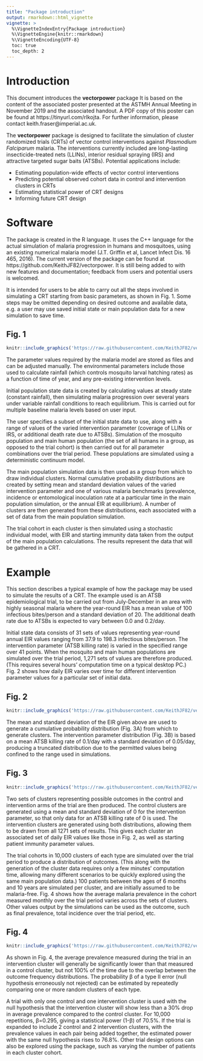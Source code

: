 ```yaml
---
title: "Package introduction"
output: rmarkdown::html_vignette
vignette: >
  %\VignetteIndexEntry{Package introduction}
  %\VignetteEngine{knitr::rmarkdown}
  %\VignetteEncoding{UTF-8}
  toc: true
  toc_depth: 2
---
```


# Introduction

This document introduces the **vectorpower** package  It is based on the content of the associated poster presented at the ASTMH Annual Meeting in November 2019 and the associated handout. A PDF copy of this poster can be found at https://tinyurl.com/rlkojta. For further information, please contact keith.fraser@imperial.ac.uk.

The **vectorpower** package is designed to facilitate the simulation of cluster randomized trials (CRTs) of vector control interventions against *Plasmodium Falciparum* malaria. The interventions currently included are long-lasting insecticide-treated nets (LLINs), interior residual spraying (IRS) and attractive targeted sugar baits (ATSBs). Potential applications include:

 - Estimating population-wide effects of vector control interventions
 - Predicting potential observed cohort data in control and intervention clusters in CRTs 
 - Estimating statistical power of CRT designs
 - Informing future CRT design

# Software

The package is created in the R language. It uses the C++ language for the actual simulation of malaria progression in humans and mosquitoes, using an existing numerical malaria model (J.T. Griffin et al, Lancet Infect Dis. 16 465, 2016). The current version of the package can be found at https://github.com/KeithJF82/vectorpower. It is still being added to with new features and documentation; feedback from users and potential users is welcomed. 

It is intended for users to be able to carry out all the steps involved in simulating a CRT starting from basic parameters, as shown in Fig. 1. Some steps may be omitted depending on desired outcome and available data, e.g. a user may use saved initial state or main population data for a new simulation to save time.

## Fig. 1
```r
knitr::include_graphics('https://raw.githubusercontent.com/KeithJF82/vectorpower/master/inst/images/pkgintro_fig01.png')
```

The parameter values required by the malaria model are stored as files and can be adjusted manually. The environmental parameters include those used to calculate rainfall (which controls mosquito larval hatching rates) as a function of time of year, and any pre-existing intervention levels.
 
Initial population state data is created by calculating values at steady state (constant rainfall), then simulating malaria progression over several years under variable rainfall conditions to reach equilibrium. This is carried out for multiple baseline malaria levels based on user input.

The user specifies a subset of the initial state data to use, along with a range of values of the varied intervention parameter (coverage of LLINs or IRS, or additional death rate due to ATSBs). Simulation of the mosquito population and main human population (the set of all humans in a group, as opposed to the trial cohort) is then carried out for all parameter combinations over the trial period. These populations are simulated using a deterministic continuum model.

The main population simulation data is then used as a group from which to draw individual clusters. Normal cumulative probability distributions are created by setting mean and standard deviation values of the varied intervention parameter and one of various malaria benchmarks (prevalence, incidence or entomological inoculation rate at a particular time in the main population simulation, or the annual EIR at equilibrium). A number of clusters are then generated from these distributions, each associated with a set of data from the main population simulation.

The trial cohort in each cluster is then simulated using a stochastic individual model, with EIR and starting immunity data taken from the output of the main population calculations. The results represent the data that will be gathered in a CRT.

# Example

This section describes a typical example of how the package may be used to simulate the results of a CRT. The example used is an ATSB epidemiological trial, to be carried out from July-December in an area with highly seasonal malaria where the year-round EIR has a mean value of 100 infectious bites/person and a standard deviation of 20. The additional death rate due to ATSBs is expected to vary between 0.0 and 0.2/day.

Initial state data consists of 31 sets of values representing year-round annual EIR values ranging from 37.9 to 198.3 infectious bites/person. The intervention parameter (ATSB killing rate) is varied in the specified range over 41 points. When the mosquito and main human populations are simulated over the trial period, 1,271 sets of values are therefore produced. (This requires several hours’ computation time on a typical desktop PC.) Fig. 2 shows how daily EIR varies over time for different intervention parameter values for a particular set of initial data.

## Fig. 2
```r
knitr::include_graphics('https://raw.githubusercontent.com/KeithJF82/vectorpower/master/inst/images/pkgintro_fig02.png')
```

The mean and standard deviation of the EIR given above are used to generate a cumulative probability distribution (Fig. 3A) from which to generate clusters. The intervention parameter distribution (Fig. 3B) is based on a mean ATSB killing rate of 0.1/day with a standard deviation of 0.05/day, producing a truncated distribution due to the permitted values being confined to the range used in simulations.

## Fig. 3
```r
knitr::include_graphics('https://raw.githubusercontent.com/KeithJF82/vectorpower/master/inst/images/pkgintro_fig03.png')
```

Two sets of clusters representing possible outcomes in the control and intervention arms of the trial are then produced. The control clusters are generated using a mean and standard deviation of 0 for the intervention parameter, so that only data for an ATSB killing rate of 0 is used. The intervention clusters are generated using both distributions, allowing them to be drawn from all 1271 sets of results. This gives each cluster an associated set of daily EIR values like those in Fig. 2, as well as starting patient immunity parameter values.

The trial cohorts in 10,000 clusters of each type are simulated over the trial period to produce a distribution of outcomes. (This along with the generation of the cluster data requires only a few minutes’ computation time, allowing many different scenarios to be quickly explored using the same main population data.) 100 patients between the ages of 6 months and 10 years are simulated per cluster, and are initially assumed to be malaria-free. Fig. 4 shows how the average malaria prevalence in the cohort measured monthly over the trial period varies across the sets of clusters. Other values output by the simulations can be used as the outcome, such as final prevalence, total incidence over the trial period, etc.

## Fig. 4
```r
knitr::include_graphics('https://raw.githubusercontent.com/KeithJF82/vectorpower/master/inst/images/pkgintro_fig04.png')
```

As shown in Fig. 4, the average prevalence measured during the trial in an intervention cluster will generally be significantly lower than that measured in a control cluster, but not 100% of the time due to the overlap between the outcome frequency distributions. The probability β of a type II error (null hypothesis erroneously not rejected) can be estimated by repeatedly comparing one or more random clusters of each type. 

A trial with only one control and one intervention cluster is used with the null hypothesis that the intervention cluster will show less than a 30% drop in average prevalence compared to the control cluster. For 10,000 repetitions, β=0.295, giving a statistical power (1-β) of 70.5%. If the trial is expanded to include 2 control and 2 intervention clusters, with the prevalence values in each pair being added together, the estimated power with the same null hypothesis rises to 76.8%. Other trial design options can also be explored using the package, such as varying the number of patients in each cluster cohort.
